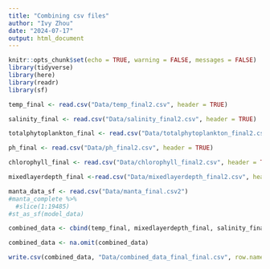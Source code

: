 ```yaml
---
title: "Combining csv files"
author: "Ivy Zhou"
date: "2024-07-17"
output: html_document
---
```


```r
knitr::opts_chunk$set(echo = TRUE, warning = FALSE, messages = FALSE)
library(tidyverse)
library(here)
library(readr)
library(sf)
```

```r
temp_final <- read.csv("Data/temp_final2.csv", header = TRUE)
```

```r
salinity_final <- read.csv("Data/salinity_final2.csv", header = TRUE)
```

```r
totalphytoplankton_final <- read.csv("Data/totalphytoplankton_final2.csv", header = TRUE)
```

```r
ph_final <- read.csv("Data/ph_final2.csv", header = TRUE)
```

```r
chlorophyll_final <- read.csv("Data/chlorophyll_final2.csv", header = TRUE)
```

```r
mixedlayerdepth_final <-read.csv("Data/mixedlayerdepth_final2.csv", header = TRUE)
```

```r
manta_data_sf <- read.csv("Data/manta_final.csv2") 
#manta_complete %>% 
  #slice(1:19485)
#st_as_sf(model_data)
```


```r
combined_data <- cbind(temp_final, mixedlayerdepth_final, salinity_final, totalphytoplankton_final, ph_final, chlorophyll_final, manta_data_sf)
```


```r
combined_data <- na.omit(combined_data)

write.csv(combined_data, "Data/combined_data_final_final.csv", row.names = FALSE)
```

